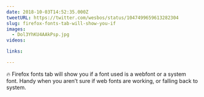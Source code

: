 ```yaml
---
date: 2018-10-03T14:52:35.000Z
tweetURL: https://twitter.com/wesbos/status/1047499659613282304
slug: firefox-fonts-tab-will-show-you-if
images:
  - Dol3YhKU4AAkPsp.jpg
videos:

links:

---
```

🔥 Firefox fonts tab will show you if a font used is a webfont or a system font. Handy when you aren’t sure if web fonts are working, or falling back to system.
